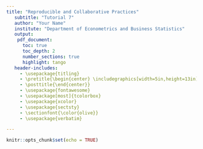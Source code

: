 ```yaml
---
title: "Reproducible and Collaborative Practices"
   subtitle: "Tutorial 7"
   author: "Your Name"
   institute: "Department of Econometrics and Business Statistics"
   output:
    pdf_document:
      toc: true
      toc_depth: 2
      number_sections: true
      highlight: tango
   header-includes:
     - \usepackage{titling}
     - \pretitle{\begin{center} \includegraphics[width=5in,height=13in]{figs/front.jpg}\LARGE\\}
     - \posttitle{\end{center}}
     - \usepackage{fontawesome}
     - \usepackage[most]{tcolorbox}
     - \usepackage{xcolor}
     - \usepackage{sectsty}
     - \sectionfont{\color{olive}}
     - \usepackage{verbatim}

---
```


```r
knitr::opts_chunk$set(echo = TRUE)
```



